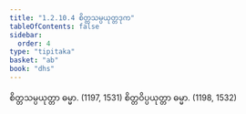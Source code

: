 ```yaml
---
title: "1.2.10.4 စိတ္တသမ္ပယုတ္တဒုက"
tableOfContents: false
sidebar:
  order: 4
type: "tipitaka"
basket: "ab"
book: "dhs"
---
```



<DynamicBreadcrumb />

<Division number="80" book="dhs" e="ch" v="29" p="11">

<Paragraph number="192" book="dhs">
စိတ္တသမ္ပယုတ္တာ ဓမ္မာ. (<Emphasis>1197, 1531</Emphasis>)
</Paragraph>

<Paragraph number="193" book="dhs">
စိတ္တဝိပ္ပယုတ္တာ ဓမ္မာ. (<Emphasis>1198, 1532</Emphasis>)
</Paragraph>
</Division>